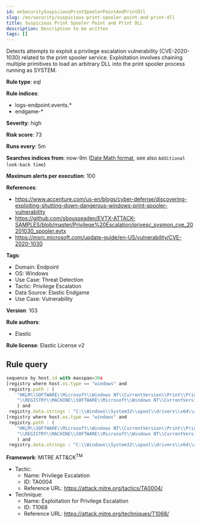 ```yaml
---
id: enSecuritySuspiciousPrintSpoolerPointAndPrintDll
slug: /en/security/suspicious-print-spooler-point-and-print-dll
title: Suspicious Print Spooler Point and Print DLL
description: Description to be written
tags: []
---
```


<div id="suspicious-print-spooler-point-and-print-dll"></div>

Detects attempts to exploit a privilege escalation vulnerability (CVE-2020-1030) related to the print spooler service. Exploitation involves chaining multiple primitives to load an arbitrary DLL into the print spooler process running as SYSTEM.

**Rule type**: eql

**Rule indices**: 

* logs-endpoint.events.*
* endgame-*

**Severity**: high

**Risk score**: 73

**Runs every**: 5m

**Searches indices from**: now-9m ([Date Math format](((ref))/common-options.html#date-math), see also <DocLink id="enSecurityRulesUiCreate" section="set-the-rules-schedule">`Additional look-back time`</DocLink>)

**Maximum alerts per execution**: 100

**References**: 

* https://www.accenture.com/us-en/blogs/cyber-defense/discovering-exploiting-shutting-down-dangerous-windows-print-spooler-vulnerability
* https://github.com/sbousseaden/EVTX-ATTACK-SAMPLES/blob/master/Privilege%20Escalation/privesc_sysmon_cve_20201030_spooler.evtx
* https://msrc.microsoft.com/update-guide/en-US/vulnerability/CVE-2020-1030

**Tags**: 

* Domain: Endpoint
* OS: Windows
* Use Case: Threat Detection
* Tactic: Privilege Escalation
* Data Source: Elastic Endgame
* Use Case: Vulnerability

**Version**: 103

**Rule authors**: 

* Elastic

**Rule license**: Elastic License v2

## Rule query

```js
sequence by host.id with maxspan=30s
[registry where host.os.type == "windows" and
 registry.path : (
    "HKLM\\SOFTWARE\\Microsoft\\Windows NT\\CurrentVersion\\Print\\Printers\\*\\SpoolDirectory",
    "\\REGISTRY\\MACHINE\\SOFTWARE\\Microsoft\\Windows NT\\CurrentVersion\\Print\\Printers\\*\\SpoolDirectory"
    ) and
 registry.data.strings : "C:\\Windows\\System32\\spool\\drivers\\x64\\4"]
[registry where host.os.type == "windows" and
 registry.path : (
    "HKLM\\SOFTWARE\\Microsoft\\Windows NT\\CurrentVersion\\Print\\Printers\\*\\CopyFiles\\Payload\\Module",
    "\\REGISTRY\\MACHINE\\SOFTWARE\\Microsoft\\Windows NT\\CurrentVersion\\Print\\Printers\\*\\CopyFiles\\Payload\\Module"
    ) and
 registry.data.strings : "C:\\Windows\\System32\\spool\\drivers\\x64\\4\\*"]

```

**Framework**: MITRE ATT&CK<sup>TM</sup>

* Tactic:
    * Name: Privilege Escalation
    * ID: TA0004
    * Reference URL: https://attack.mitre.org/tactics/TA0004/
* Technique:
    * Name: Exploitation for Privilege Escalation
    * ID: T1068
    * Reference URL: https://attack.mitre.org/techniques/T1068/

